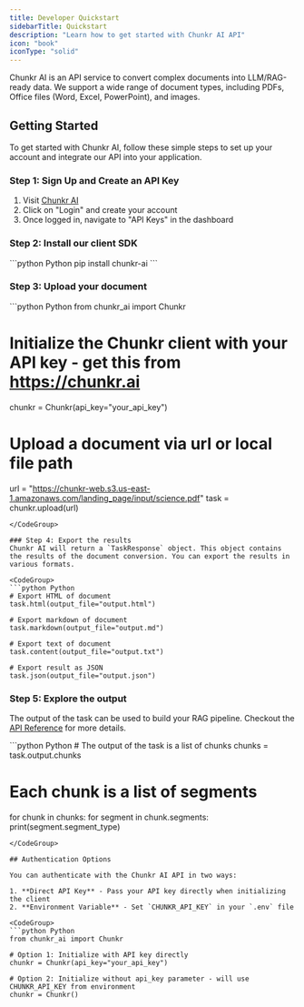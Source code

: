 ```yaml
---
title: Developer Quickstart
sidebarTitle: Quickstart
description: "Learn how to get started with Chunkr AI API"
icon: "book"
iconType: "solid"
---
```


Chunkr AI is an API service to convert complex documents into LLM/RAG-ready data. We support a wide range of document types, including PDFs, Office files (Word, Excel, PowerPoint), and images.

## Getting Started

To get started with Chunkr AI, follow these simple steps to set up your account and integrate our API into your application.

### Step 1: Sign Up and Create an API Key

1. Visit [Chunkr AI](https://chunkr.ai)
2. Click on "Login" and create your account
3. Once logged in, navigate to "API Keys" in the dashboard

### Step 2: Install our client SDK

<CodeGroup> 
```python Python
pip install chunkr-ai
```
</CodeGroup>

### Step 3: Upload your document

<CodeGroup> 
```python Python
from chunkr_ai import Chunkr

# Initialize the Chunkr client with your API key - get this from https://chunkr.ai
chunkr = Chunkr(api_key="your_api_key")

# Upload a document via url or local file path
url = "https://chunkr-web.s3.us-east-1.amazonaws.com/landing_page/input/science.pdf"
task = chunkr.upload(url) 
```
</CodeGroup>
    
### Step 4: Export the results
Chunkr AI will return a `TaskResponse` object. This object contains the results of the document conversion. You can export the results in various formats.

<CodeGroup> 
```python Python
# Export HTML of document
task.html(output_file="output.html")

# Export markdown of document
task.markdown(output_file="output.md")

# Export text of document
task.content(output_file="output.txt")

# Export result as JSON
task.json(output_file="output.json")
```
</CodeGroup>

### Step 5: Explore the output

The output of the task can be used to build your RAG pipeline. 
Checkout the [API Reference](/api-references/task/create-task#response-output-chunks) for more details.

<CodeGroup> 
```python Python
# The output of the task is a list of chunks
chunks = task.output.chunks

# Each chunk is a list of segments
for chunk in chunks:
    for segment in chunk.segments:
        print(segment.segment_type)
```
</CodeGroup>

## Authentication Options

You can authenticate with the Chunkr AI API in two ways:

1. **Direct API Key** - Pass your API key directly when initializing the client
2. **Environment Variable** - Set `CHUNKR_API_KEY` in your `.env` file

<CodeGroup> 
```python Python
from chunkr_ai import Chunkr

# Option 1: Initialize with API key directly
chunkr = Chunkr(api_key="your_api_key")

# Option 2: Initialize without api_key parameter - will use CHUNKR_API_KEY from environment
chunkr = Chunkr()
```
</CodeGroup>
